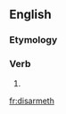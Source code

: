 ==English==

===Etymology===
{{suffix|disarm|eth}}

===Verb===
{{en-verb form}}

# {{archaic third-person singular of|disarm}}

[[fr:disarmeth]]